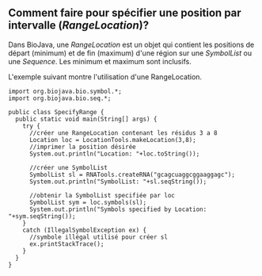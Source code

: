 == Comment faire pour spécifier une position par intervalle (''RangeLocation'')? ==

Dans BioJava, une ''RangeLocation'' est un objet qui contient les positions de départ (minimum) et de fin (maximum) d'une région sur une ''SymbolList'' ou une ''Sequence''. Les minimum et maximum sont inclusifs.

L'exemple suivant montre l'utilisation d'une RangeLocation.

<pre>
import org.biojava.bio.symbol.*;
import org.biojava.bio.seq.*;

public class SpecifyRange {
  public static void main(String[] args) {
    try {
      //créer une RangeLocation contenant les résidus 3 a 8
      Location loc = LocationTools.makeLocation(3,8);
      //imprimer la position désirée
      System.out.println("Location: "+loc.toString());

      //créer une SymbolList
      SymbolList sl = RNATools.createRNA("gcagcuaggcggaaggagc");
      System.out.println("SymbolList: "+sl.seqString());

      //obtenir la SymbolList specifiée par loc
      SymbolList sym = loc.symbols(sl);
      System.out.println("Symbols specified by Location: "+sym.seqString());
    }
    catch (IllegalSymbolException ex) {
      //symbole illégal utilisé pour créer sl
      ex.printStackTrace();
    }
  }
}
</pre>